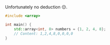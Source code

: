 Unfortunately no deduction 😔.

```cpp
#include <array>

int main() {
	std::array<int, 8> numbers = {1, 2, 4, 8};
	// Content: 1,2,4,8,0,0,0,0
}
```